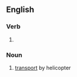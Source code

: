 ==English==

===Verb===
{{head|en|verb form}}

# {{present participle of|en|helicopter|nocat=1}}

===Noun===
{{en-noun|-}}

# [[transport]] by helicopter